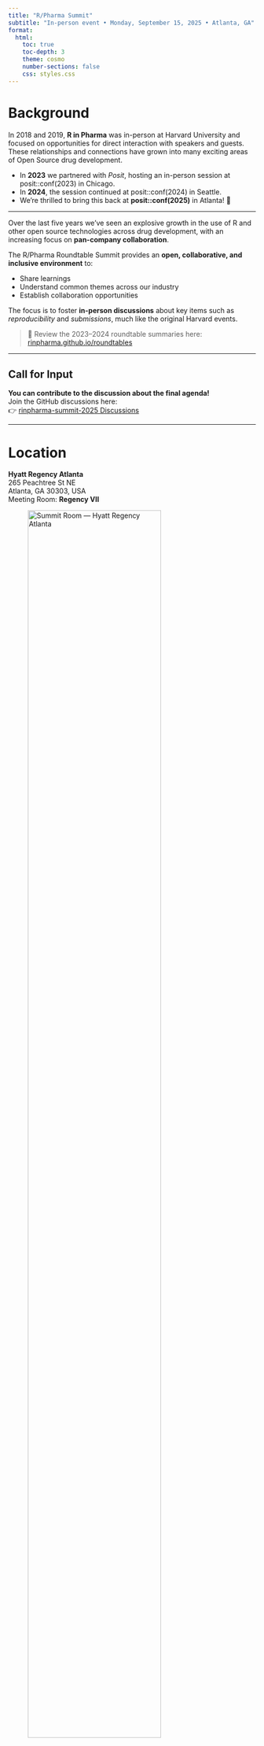 ```yaml
---
title: "R/Pharma Summit"
subtitle: "In-person event • Monday, September 15, 2025 • Atlanta, GA"
format:
  html:
    toc: true
    toc-depth: 3
    theme: cosmo
    number-sections: false
    css: styles.css
---
```


# Background

In 2018 and 2019, **R in Pharma** was in-person at Harvard University and focused on opportunities for direct interaction with speakers and guests.  
These relationships and connections have grown into many exciting areas of Open Source drug development.  

- In **2023** we partnered with *Posit*, hosting an in-person session at posit::conf(2023) in Chicago.  
- In **2024**, the session continued at posit::conf(2024) in Seattle.  
- We’re thrilled to bring this back at **posit::conf(2025)** in Atlanta! 🎉

---

Over the last five years we’ve seen an explosive growth in the use of R and other open source technologies across drug development, with an increasing focus on **pan-company collaboration**.  

The R/Pharma Roundtable Summit provides an **open, collaborative, and inclusive environment** to:

- Share learnings  
- Understand common themes across our industry  
- Establish collaboration opportunities  

The focus is to foster **in-person discussions** about key items such as *reproducibility* and *submissions*, much like the original Harvard events.  

> 🔗 Review the 2023–2024 roundtable summaries here:  
> [rinpharma.github.io/roundtables](https://rinpharma.github.io/roundtables/)

---

## Call for Input

::: callout-note
**You can contribute to the discussion about the final agenda!**  
Join the GitHub discussions here:  
👉 [rinpharma-summit-2025 Discussions](https://github.com/rinpharma/rinpharma-summit-2025/discussions)
:::

---

# Location

::: callout-important
**Hyatt Regency Atlanta**  
265 Peachtree St NE  
Atlanta, GA 30303, USA  
Meeting Room: **Regency VII**  

![Summit Room — Hyatt Regency Atlanta](hyatt_regency.png){fig-align="center" width="80%"}


:::

---

# Agenda

::: {.agenda-table}
| Time          | Chair                  | Description           |
|---------------|------------------------|-----------------------|
| **8:50am**    |                        | Intro to day    |
| **9–10am**    | James Black / Orla Doyle / Phil Bowsher    | ROI on Open Source  |
| **10–11am**   | Eric Nantz / Paulo Bargo           | Navigating Quality  |
| **11–11:15am**|                        | Bio-break  |
| **11:15–12:30pm** | Devin Pastoor / Jeremy Wilfire, Joe Cheng, Eric Nantz     | GenAI Discussion Panel  |
| **12:30–1:30pm** |                     | Lunch <br> 🍴 *Lunch & Learn sessions:* <br> • Postitron (Thomas Mock) <br> • Validation (R Validation Hub, Doug Kelkhoff)  |
| **1:30–4pm**  | James + other chairs   | **Round tables** <br> Split into 2 × 1hr sessions with short break between. Attendance is flexible. |
| **4–4:45pm**  | Round table chairs     | Chairs report back notes, and any planned follow up  |
| **4:45–5pm**  | Phil Bowsher (Posit)   | Wrap up  |
| **6–8pm**  | Social Event supported by Wu Consulting   |  at White Oak - Barrel Bar Room<br>270 Peachtree St NW<br>Altanta, GA 30303<br> <a href="https://www.google.com/maps/place/White+Oak/@33.762044,-84.3887842,18z/data=!3m2!4b1!5s0x88f50479a83a3b23:0xcb9524730413b4cb!4m6!3m5!1s0x88f50386ffffffff:0xac38c67e18ddcd05!8m2!3d33.762044!4d-84.3878038!16s%2Fg%2F1hc6s7_v0?entry=ttu&g_ep=EgoyMDI1MDkxMC4wIKXMDSoASAFQAw%3D%3D" target="_blank"><img src ="white_oak.png" alt="Map to White Oak" width="200"></a>
:::
---

## Roundtables

### 1. AI in Pharma
##### Chair: Jeremy Wildfire
- Best Practices for AI-Assisted R Coding  
- What would an "AI-friendly" submission look like?  
- Reimagine open-label trial deliverables with interactive display/AI  
- Best Practices for AI Integration in Data Workflows  
- *Create more tables if needed for GenAI*  

### 2. Validation in 2025
- Validating Open Source Tools with Stochastic Components  
- Architectures to provision validated R packages  

### 3. Python for Clinical Study Reports and Submission
- Medical Devices  

### 4. SCEs in 2025
- Open-source infrastructure to complement **openstatsware** and the **pharmaverse**  
- Expanding the Pharmaverse beyond Clinical Reporting  

### 5. Open-Source Change Management
- From Hacks to Habits — Tools & Tricks That Changed the Game  

### 6. Implementation / Perspectives of CROs
- Expanding the Pharmaverse beyond Clinical Reporting  

# Audience

These round tables are for you if:

- You are an active contributor to the adoption of data science best practices across drug development  
- You sponsor data science codebases  
- You are an informatics professional designing and implementing **GxP-conforming** data science platforms  
- You are interested in cross-pharma collaboration  

---

# Round Table Advisory Board

A mix of 50 people from various pharmaceutical companies, CRO and organization supporting the advancement of open source for drug development and clinical reporting.

---

# Organising Committee

- Phil Bowsher — *Posit*  
- James Black — *Roche*  
- Harvey Lieberman — *Novartis*  
- Katie Igartua — *Tempus*  

This summit is run by [Open Source in Pharma](https://opensourceinpharma.com/), a non-profit aiming to support the use of open source languages in Pharma.
